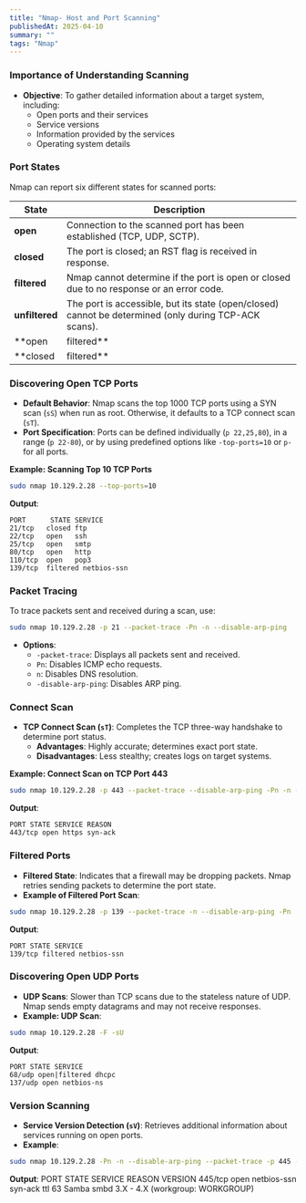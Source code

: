 ```yaml
---
title: "Nmap- Host and Port Scanning"
publishedAt: 2025-04-10
summary: ""
tags: "Nmap"
---
```


### Importance of Understanding Scanning

- **Objective**: To gather detailed information about a target system, including:
    - Open ports and their services
    - Service versions
    - Information provided by the services
    - Operating system details

### Port States

Nmap can report six different states for scanned ports:

| State | Description |
| --- | --- |
| **open** | Connection to the scanned port has been established (TCP, UDP, SCTP). |
| **closed** | The port is closed; an RST flag is received in response. |
| **filtered** | Nmap cannot determine if the port is open or closed due to no response or an error code. |
| **unfiltered** | The port is accessible, but its state (open/closed) cannot be determined (only during TCP-ACK scans). |
| **open | filtered** |
| **closed | filtered** |

### Discovering Open TCP Ports

- **Default Behavior**: Nmap scans the top 1000 TCP ports using a SYN scan (`sS`) when run as root. Otherwise, it defaults to a TCP connect scan (`sT`).
- **Port Specification**: Ports can be defined individually (`p 22,25,80`), in a range (`p 22-80`), or by using predefined options like `-top-ports=10` or `p-` for all ports.

**Example: Scanning Top 10 TCP Ports**

```bash
sudo nmap 10.129.2.28 --top-ports=10

```

**Output**:

```
PORT      STATE SERVICE
21/tcp   closed ftp
22/tcp   open   ssh
25/tcp   open   smtp
80/tcp   open   http
110/tcp  open   pop3
139/tcp  filtered netbios-ssn

```

### Packet Tracing

To trace packets sent and received during a scan, use:

```bash
sudo nmap 10.129.2.28 -p 21 --packet-trace -Pn -n --disable-arp-ping

```

- **Options**:
    - `-packet-trace`: Displays all packets sent and received.
    - `Pn`: Disables ICMP echo requests.
    - `n`: Disables DNS resolution.
    - `-disable-arp-ping`: Disables ARP ping.

### Connect Scan

- **TCP Connect Scan (`sT`)**: Completes the TCP three-way handshake to determine port status.
    - **Advantages**: Highly accurate; determines exact port state.
    - **Disadvantages**: Less stealthy; creates logs on target systems.

**Example: Connect Scan on TCP Port 443**

```bash
sudo nmap 10.129.2.28 -p 443 --packet-trace --disable-arp-ping -Pn -n --reason -sT

```

**Output**:

```
PORT STATE SERVICE REASON
443/tcp open https syn-ack

```

### Filtered Ports

- **Filtered State**: Indicates that a firewall may be dropping packets. Nmap retries sending packets to determine the port state.
- **Example of Filtered Port Scan**:

```bash
sudo nmap 10.129.2.28 -p 139 --packet-trace -n --disable-arp-ping -Pn

```

**Output**:

```
PORT STATE SERVICE
139/tcp filtered netbios-ssn

```

### Discovering Open UDP Ports

- **UDP Scans**: Slower than TCP scans due to the stateless nature of UDP. Nmap sends empty datagrams and may not receive responses.
- **Example: UDP Scan**:

```bash
sudo nmap 10.129.2.28 -F -sU

```

**Output**:

```
PORT STATE SERVICE
68/udp open|filtered dhcpc
137/udp open netbios-ns

```

### Version Scanning

- **Service Version Detection (`sV`)**: Retrieves additional information about services running on open ports.
- **Example**:

```bash
sudo nmap 10.129.2.28 -Pn -n --disable-arp-ping --packet-trace -p 445 --reason -sV

```

**Output**:
PORT STATE SERVICE REASON VERSION
445/tcp open netbios-ssn syn-ack ttl 63 Samba smbd 3.X - 4.X (workgroup: WORKGROUP)
